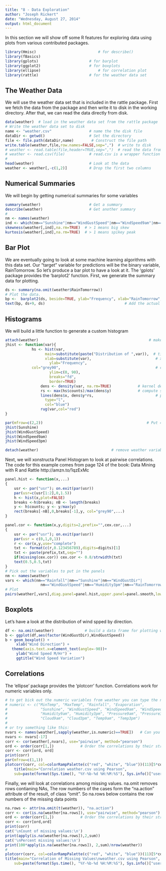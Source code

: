 ```yaml
---
title: "8 - Data Exploration"
author: "Joseph Rickert"
date: "Wednesday, August 27, 2014"
output: html_document
---
```

In this section we will show off some R features for exploring data using plots from various contributed packages.

```r

library(Hmisc)  		                  # for describe()
library(fBasics)		
library(gplots)                       # for barplot
library(ggplot2)                      # for boxplots
library(ellipse)		                  # for correlation plot
library(rattle)                       # for the weather data set
```
## The Weather Data
We will use the weather data set that is included in the rattle package. First we fetch the data from the package and then write it to disk in the working directory. After that, we can read the data directly from disk.
```r
data(weather)  # load in the weather data set from the rattle package
# Write the weather data set to disk
name <- "weather.csv"                 # name the the disk file
dataDir <- getwd()                    # Set the directory
file <- file.path(dataDir,name)        # Construct the file path
write.table(weather,file,row.names=FALSE,sep=",")  # write to disk
# weather <- read.table(file,header=TRUE,sep=",")  # read the data from disk
# weather <- read.csv(file)           # read.csv is a wrapper function for write table
#
head(weather)                         # Look at the data
weather <- weather[,-c(1,2)]          # Drop the first two columns
```
## Numerical Summaries
We will begin by getting numerical summaries for some variables
```r
summary(weather)                      # Get a summary 
describe(weather)                     # Get another summary
# 
nm <- names(weather)
ind <- which(nm=="Sunshine"|nm=="WindGustSpeed"|nm=="WindSpeed9am"|nm=="WindSpeed3pm")
skewness(weather[,ind],na.rm=TRUE)  # > 1 means big skew
kurtosis(weather[,ind],na.rm=TRUE)  # > 1 means spikey peak
```
## Bar Plot
We are eventually going to look at some machine learning algorithms with this data set. Our "target" variable for predictions will be the binary variable, RainTomorrow. So let's produce a bar plot to have a look at it.  The 'gplots' package provides the 'barplot2' function. First, we generate the summary data for plotting.
```r
ds <- summary(na.omit(weather$RainTomorrow))
# Plot the data.
bp <-  barplot2(ds, beside=TRUE, ylab="Frequency", xlab="RainTomorrow", ylim=c(0, max(ds)+15), col="blue")
text(bp, ds+9, ds)  								  # Add the actual frequencies to the plot
```
## Histograms
We will build a little function to generate a custom histogram
```r
attach(weather)										             # make the columns of weather available in the global environment
jhist <- function(var){
	        hs <- hist(var,												# plot histogram
				  main=substitute(paste("Distribution of ",var)),  # title with variable name
				  xlab=substitute(var),							    # x-axis label with variable name
					ylab="Frequency",								      # y-axis title
	        col="grey90",									        # color of histogram
					ylim=c(0, 90),									      # limits of histogram
					breaks="fd",										      # use the Freedman-Diaconis algorithm for breakpoints
 					border=TRUE)										      # set border
			    dens <- density(var, na.rm=TRUE)			# kernel density estimation
			    rs <- max(hs$counts)/max(dens$y)			# compute scale factor for density
			    lines(dens$x, dens$y*rs,							# plot density curve
				  type="l",												      # plot density as a solid line
				  col="blue")           								# set the colors
			    rug(var,col="red")										# Add a rug to the plot
}

par(mfrow=c(2,2))								                # Put 4 plots on the same graph
jhist(Sunshine)
jhist(WindGustSpeed)
jhist(WindSpeed9am)
jhist(WindSpeed3pm)

detach(weather)                                 # remove weather variables from environment
```
Next, we will xonstructa Panel Histogram to look at pairwise correlations. The code for this example comes from page 124 of the book: Data Mining with R and Rattle http://amzn.to/1qzExMc
```r
panel.hist <- function(x,...)
{
	usr <- par("usr"); on.exit(par(usr))
	par(usr=c(usr[1:2],0,1.5))
	h <- hist(x,plot=FALSE)
	breaks <-h$breaks; nB <- length(breaks)
	y <- h$counts; y <- y/max(y)
	rect(breaks[-nB],0,breaks[-1],y, col="grey90",...)
}

panel.cor <- function(x,y,digits=2,prefix="",cex.cor,...)
{
	usr <- par("usr"); on.exit(par(usr))
	par(usr = c(0,1,0,1))
	r <- cor(x,y,use="complete")
	txt <- format(c(r,0.123456789),digits=digits)[1]
	txt <- paste(prefix,txt,sep="")
	if(missing(cex.cor)) cex.cor <- 0.8/strwidth(txt)
	text(0.5,0.5,txt)
}
# Pick out the variables to put in the panels
nm <- names(weather)
vars <- which(nm=="Rainfall"|nm=="Sunshine"|nm=="WindGustDir"|
	            nm=="WindGustSpeed"|nm=="Humidity3pm"|nm=="RainTomorrow") 
# Plot
pairs(weather[,vars],diag.panel=panel.hist,upper.panel=panel.smooth,lower.panel=panel.cor)
```
## Boxplots
Let's have a look at the distribution of wind spped by direction.
```r
df <- na.omit(weather)              # build a data frame for plotting without NAs
b <- ggplot(df,aes(factor(WindGustDir),WindGustSpeed))
b + geom_boxplot() +
     xlab("Wind Direction") +
   theme(axis.text.x=element_text(angle=-90))+
     ylab("Wind Speed M/Hr") + 
     ggtitle("Wind Speed Variation")
```
## Correlations
The 'ellipse' package provides the 'plotcorr' function. Correlations work for numeric variables only.
```r
# to get bick out the numeric variables from weather you can type the names in by hand
# numeric <- c("MinTemp", "MaxTemp", "Rainfall", "Evaporation",
#               "Sunshine", "WindGustSpeed", "WindSpeed9am", "WindSpeed3pm",
#               "Humidity9am", "Humidity3pm", "Pressure9am", "Pressure3pm",
#               "Cloud9am", "Cloud3pm", "Temp9am", "Temp3pm")
# 
# or try something like this:
nvars <- names(weather[,sapply(weather,is.numeric)==TRUE])   # Can you unpack this?
nvars <- nvars[-17]
corr <- cor(weather[,nvars], use="pairwise", method="pearson")
ord <- order(corr[1,])            # Order the correlations by their strength.
corr <- corr[ord, ord]
print(corr)
par(mfrow=c(1,1))
plotcorr(corr, col=colorRampPalette(c("red", "white", "blue"))(11)[5*corr + 6])
    title(main="Correlation weather.csv using Pearson",
    sub=paste(format(Sys.time(), "%Y-%b-%d %H:%M:%S"), Sys.info()["user"]))
```
Finally, we will look at correlations among missing values. na.omit removes rows contianing NAs, The row numbers of the cases form the "na.action" attribute of the result, of class "omit". So na.rows below contains the row numbers of the missing data points
```r
na.rows <- attr(na.omit(t(weather)), "na.action")
corr <- cor(is.na(weather[na.rows]), use="pairwise", method="pearson")
ord <- order(corr[1,])            # Order the correlations by their strength.
corr <- corr[ord,ord]
print(corr)
cat('\nCount of missing values:\n')
print(apply(is.na(weather[na.rows]),2,sum))
cat('\nPercent missing values:\n')
print(100*apply(is.na(weather[na.rows]), 2,sum)/nrow(weather))
# 
plotcorr(corr, col=colorRampPalette(c("red", "white", "blue"))(11)[5*corr + 6])
title(main="Correlation of Missing Values\nweather.csv using Pearson",
    sub=paste(format(Sys.time(), "%Y-%b-%d %H:%M:%S"), Sys.info()["user"]))
```

